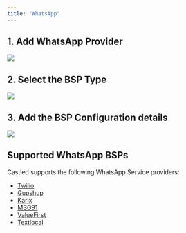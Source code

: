 ```yaml
---
title: "WhatsApp"
---
```


## 1. Add WhatsApp Provider

![](/images/whatsapp-config-1.png)

## 2. Select the BSP Type

![](/images/whatsapp-config-2.png)

## 3. Add the BSP Configuration details

![](/images/whatsapp-config-3.png)

## Supported WhatsApp BSPs

Castled supports the following WhatsApp Service providers:

- [Twilio](/settings/channel-configs/whatsapp-provider/twilio)
- [Gupshup](/settings/channel-configs/whatsapp-provider/gupshup)
- [Karix](/settings/channel-configs/whatsapp-provider/karix)
- [MSG91](/settings/channel-configs/whatsapp-provider/msg91)
- [ValueFirst](/settings/channel-configs/whatsapp-provider/valuefirst)
- [Textlocal](/settings/channel-configs/whatsapp-provider/textlocal)


